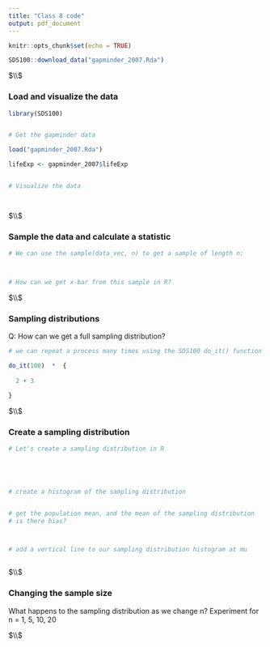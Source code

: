 ```yaml
---
title: "Class 8 code"
output: pdf_document
---
```


```r
knitr::opts_chunk$set(echo = TRUE)
```




```r

SDS100::download_data("gapminder_2007.Rda")


```



$\\$


### Load and visualize the data



```r

library(SDS100)


# Get the gapminder data

load("gapminder_2007.Rda")

lifeExp <- gapminder_2007$lifeExp 


# Visualize the data




```



$\\$


### Sample the data and calculate a statistic



```r


# We can use the sample(data_vec, n) to get a sample of length n:



# How can we get x-bar from this sample in R? 


```



$\\$



### Sampling distributions


Q: How can we get a full sampling distribution?



```r
# we can repeat a process many times using the SDS100 do_it() function

do_it(100)  *  {
  
  2 + 3

}

```



$\\$


### Create a sampling distribution



```r

# Let's create a sampling distribution in R





# create a histogram of the sampling distribution


# get the population mean, and the mean of the sampling distribution
# is there bias? 



# add a vertical line to our sampling distribution histogram at mu



```




$\\$



### Changing the sample size


What happens to the sampling distribution as we change n? 
Experiment for n = 1, 5, 10, 20 



$\\$



```r












```



